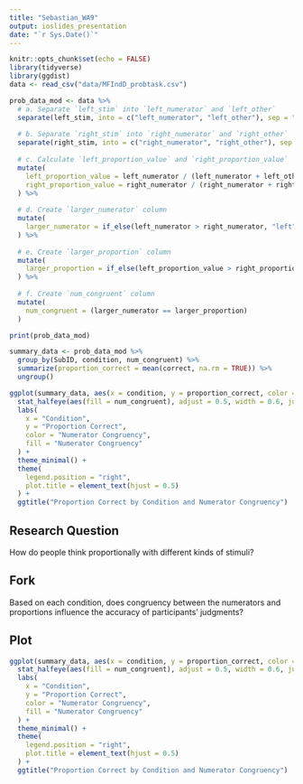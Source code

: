 ```yaml
---
title: "Sebastian_WA9"
output: ioslides_presentation
date: "`r Sys.Date()`"
---
```


```r
knitr::opts_chunk$set(echo = FALSE)
library(tidyverse)
library(ggdist)
data <- read_csv("data/MFIndD_probtask.csv")
```

```r
prob_data_mod <- data %>%
  # a. Separate `left_stim` into `left_numerator` and `left_other`
  separate(left_stim, into = c("left_numerator", "left_other"), sep = "_", convert = TRUE) %>%
  
  # b. Separate `right_stim` into `right_numerator` and `right_other`
  separate(right_stim, into = c("right_numerator", "right_other"), sep = "_", convert = TRUE) %>%
  
  # c. Calculate `left_proportion_value` and `right_proportion_value`
  mutate(
    left_proportion_value = left_numerator / (left_numerator + left_other),
    right_proportion_value = right_numerator / (right_numerator + right_other)
  ) %>%
  
  # d. Create `larger_numerator` column
  mutate(
    larger_numerator = if_else(left_numerator > right_numerator, "left", "right")
  ) %>%
  
  # e. Create `larger_proportion` column
  mutate(
    larger_proportion = if_else(left_proportion_value > right_proportion_value, "left", "right")
  ) %>%
  
  # f. Create `num_congruent` column
  mutate(
    num_congruent = (larger_numerator == larger_proportion)
  )

print(prob_data_mod)
```

```r
summary_data <- prob_data_mod %>%
  group_by(SubID, condition, num_congruent) %>%
  summarize(proportion_correct = mean(correct, na.rm = TRUE)) %>%
  ungroup()

ggplot(summary_data, aes(x = condition, y = proportion_correct, color = num_congruent)) +
  stat_halfeye(aes(fill = num_congruent), adjust = 0.5, width = 0.6, justification = -0.1) +
  labs(
    x = "Condition",
    y = "Proportion Correct",
    color = "Numerator Congruency",
    fill = "Numerator Congruency"
  ) +
  theme_minimal() +
  theme(
    legend.position = "right",
    plot.title = element_text(hjust = 0.5)
  ) +
  ggtitle("Proportion Correct by Condition and Numerator Congruency")
```

## Research Question

How do people think proportionally with different kinds of stimuli?

## Fork

Based on each condition, does congruency between the numerators and proportions influence the accuracy of participants' judgments?

## Plot

```r

ggplot(summary_data, aes(x = condition, y = proportion_correct, color = num_congruent)) +
  stat_halfeye(aes(fill = num_congruent), adjust = 0.5, width = 0.6, justification = -0.1) +
  labs(
    x = "Condition",
    y = "Proportion Correct",
    color = "Numerator Congruency",
    fill = "Numerator Congruency"
  ) +
  theme_minimal() +
  theme(
    legend.position = "right",
    plot.title = element_text(hjust = 0.5)
  ) +
  ggtitle("Proportion Correct by Condition and Numerator Congruency")
```
